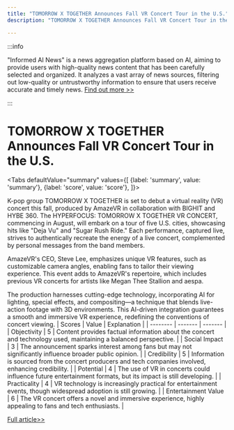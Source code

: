 ```yaml
---
title: "TOMORROW X TOGETHER Announces Fall VR Concert Tour in the U.S."
description: "TOMORROW X TOGETHER Announces Fall VR Concert Tour in the U.S."

---
```



:::info

"Informed AI News" is a news aggregation platform based on AI, aiming to provide users with high-quality news content that has been carefully selected and organized. It analyzes a vast array of news sources, filtering out low-quality or untrustworthy information to ensure that users receive accurate and timely news.  [Find out more >>](/)

:::

# TOMORROW X TOGETHER Announces Fall VR Concert Tour in the U.S.


<Tabs
	defaultValue="summary"
	values={[
	{label: 'summary', value: 'summary'},
	{label: 'score', value: 'score'},
]}>
<TabItem value="summary">


K-pop group TOMORROW X TOGETHER is set to debut a virtual reality (VR) concert this fall, produced by AmazeVR in collaboration with BIGHIT and HYBE 360. The HYPERFOCUS: TOMORROW X TOGETHER VR CONCERT, commencing in August, will embark on a tour of five U.S. cities, showcasing hits like "Deja Vu" and "Sugar Rush Ride." Each performance, captured live, strives to authentically recreate the energy of a live concert, complemented by personal messages from the band members.

AmazeVR's CEO, Steve Lee, emphasizes unique VR features, such as customizable camera angles, enabling fans to tailor their viewing experience. This event adds to AmazeVR's repertoire, which includes previous VR concerts for artists like Megan Thee Stallion and aespa.

The production harnesses cutting-edge technology, incorporating AI for lighting, special effects, and compositing—a technique that blends live-action footage with 3D environments. This AI-driven integration guarantees a smooth and immersive VR experience, redefining the conventions of concert viewing.
</TabItem>
<TabItem value="score">
	| Scores     | Value   | Explanation |
	| -------- | ------- | ------- |
	| Objectivity  | 5    | Content provides factual information about the concert and technology used, maintaining a balanced perspective.    |
	| Social Impact | 3     | The announcement sparks interest among fans but may not significantly influence broader public opinion.    |
	| Credibility    | 5    | Information is sourced from the concert producers and tech companies involved, enhancing credibility.    |
	| Potential    | 4    | The use of VR in concerts could influence future entertainment formats, but its impact is still developing.    |
	| Practicality    | 4    | VR technology is increasingly practical for entertainment events, though widespread adoption is still growing.    |
	| Entertainment Value    | 6    | The VR concert offers a novel and immersive experience, highly appealing to fans and tech enthusiasts.    |
</TabItem>
</Tabs>

[Full article>>](https://sea.mashable.com/entertainment/33093/tomorrow-x-together-vr-concert-coming-to-the-us-this-fall)
